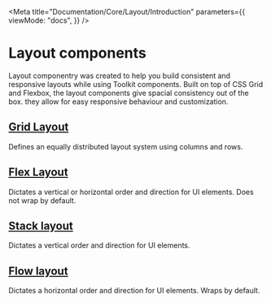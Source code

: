 
<Meta
  title="Documentation/Core/Layout/Introduction"
  parameters={{
    viewMode: "docs",
  }}
/>

# Layout components

Layout componentry was created to help you build consistent and responsive layouts while using Toolkit components.
Built on top of CSS Grid and Flexbox, the layout components give spacial consistency out of the box.
they allow for easy responsive behaviour and customization.

## [Grid Layout](/docs/documentation-core-layout-gridlayout--page)

Defines an equally distributed layout system using columns and rows.

<Canvas>
  <Story id="core-layout-gridlayout-griditem--grid-item-wrapper" />
</Canvas>

## [Flex Layout](/docs/documentation-core-layout-flexlayout--page)

Dictates a vertical or horizontal order and direction for UI elements. Does not wrap by default.

<Canvas>
  <Story id="core-layout-flexlayout--default-flex-layout" />
</Canvas>

## [Stack layout](/docs/documentation-core-layout-stacklayout--page)

Dictates a vertical order and direction for UI elements.

<Canvas>
  <Story id="core-layout-stacklayout--default-stack-layout" />
</Canvas>

## [Flow layout](/docs/documentation-core-layout-flowlayout--page)

Dictates a horizontal order and direction for UI elements. Wraps by default.

<Canvas>
  <Story id="core-layout-flowlayout--default-flow-layout" />
</Canvas>
